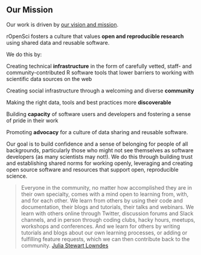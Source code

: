 ## Our Mission {#mission}


Our work is driven by [our vision and mission](https://ropensci.org/about/).

rOpenSci fosters a culture that values **open and reproducible research** using shared data and reusable software.

We do this by:


  Creating technical **infrastructure** in the form of carefully vetted, staff- and community-contributed R software tools that lower barriers to working with scientific data sources on the web

  Creating social infrastructure through a welcoming and diverse **community**

  Making the right data, tools and best practices more **discoverable**

  Building **capacity** of software users and developers and fostering a sense of pride in their work

  Promoting **advocacy** for a culture of data sharing and reusable software.

Our goal is to build confidence and a sense of belonging for people of all backgrounds, particularly those who might not see themselves as software developers (as many scientists may not!). We do this through building trust and establishing shared norms for working openly, leveraging and creating open source software and resources that support open, reproducible science.

> Everyone in the community, no matter how accomplished they are in their own specialty, comes with a mind open to learning from, with, and for each other. We learn from others by using their code and documentation, their blogs and tutorials, their talks and webinars. We learn with others online through Twitter, discussion forums and Slack channels, and in person through coding clubs, hacky hours, meetups, workshops and conferences. And we learn for others by writing tutorials and blogs about our own learning processes, or adding or fulfilling feature requests, which we can then contribute back to the community. [Julia Stewart Lowndes](https://blogs.scientificamerican.com/observations/open-software-means-kinder-science/) 
